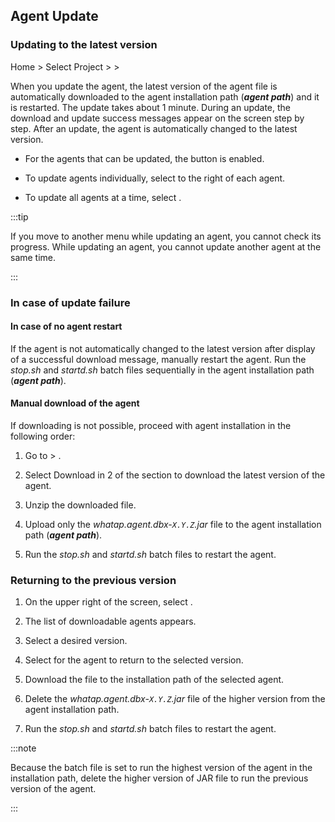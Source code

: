 ## Agent Update

### Updating to the latest version

Home &gt; Select Project &gt; <Cmdname sid="side_management" className="uitext" /> &gt; <Cmdname sid="side_dbAgentUpdate" className="uitext" />

<ImgLang img='db-update-agent.png' desc='' />

When you update the agent, the latest version of the agent file is automatically downloaded to the agent installation path (**_agent path_**) and it is restarted. The update takes about 1 minute. During an update, the download and update success messages appear on the screen step by step. After an update, the agent is automatically changed to the latest version.

- For the agents that can be updated, the <Cmdname sid="TTL06230" className="uitext" /> button is enabled.

- To update agents individually, select <Cmdname sid="TTL06230" className="uitext" /> to the right of each agent.

- To update all agents at a time, select <Cmdname sid="DSC07289" className="uitext" />.

:::tip

If you move to another menu while updating an agent, you cannot check its progress. While updating an agent, you cannot update another agent at the same time.

:::

### In case of update failure

#### In case of no agent restart

If the agent is not automatically changed to the latest version after display of a successful download message, manually restart the agent. Run the _stop.sh_ and _startd.sh_ batch files sequentially in the agent installation path (**_agent path_**).

#### Manual download of the agent

If downloading is not possible, proceed with agent installation in the following order:

1. Go to <Cmdname sid="management" className="uitext" /> &gt; <Cmdname sid="agentInstall" className="uitext" />.

2. Select <span class="uitext">Download</span> in 2 of the <Cmdname sid="agent-setup-guide" className="uitext" /> section to download the latest version of the agent.

3. Unzip the downloaded file.

4. Upload only the _whatap.agent.dbx-`X.Y.Z`.jar_ file to the agent installation path (**_agent path_**).

5. Run the _stop.sh_ and _startd.sh_ batch files to restart the agent.

### Returning to the previous version

1. On the upper right of the screen, select <Cmdname sid="goto_previous_version" className="uitext" />.

2. The list of downloadable agents appears.

3. Select a desired version.

4. Select <Cmdname sid="download" className="uitext" /> for the agent to return to the selected version.

5. Download the file to the installation path of the selected agent.

6. Delete the _whatap.agent.dbx-`X.Y.Z`.jar_ file of the higher version from the agent installation path.

7. Run the _stop.sh_ and _startd.sh_ batch files to restart the agent.

:::note

Because the batch file is set to run the highest version of the agent in the installation path, delete the higher version of JAR file to run the previous version of the agent.

:::

